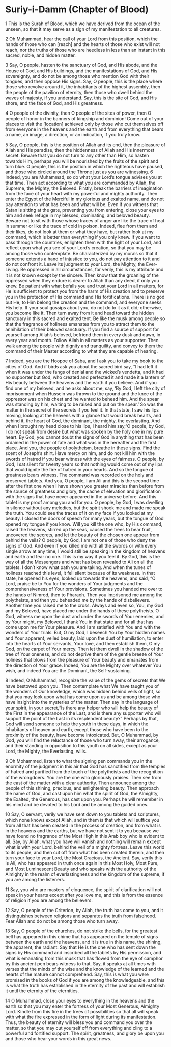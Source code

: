 # Suriy-i-Damm (Chapter of Blood) {#sec-suriy-i-damm .unnumbered}

1 This is the Surah of Blood, which we have derived from the ocean of the unseen, so that it may serve as a sign of my manifestation to all creatures.

2 Oh Muhammad, hear the call of your Lord from this position, which the hands of those who can \[reach\] and the hearts of those who exist will not reach, nor the truths of those who are heedless in less than an instant in this sacred, noble, and hidden matter.

3 Say, O people, hasten to the sanctuary of God, and His abode, and the House of God, and His buildings, and the manifestations of God, and His sovereignty, and do not be among those who mention God with their tongues, and then oppose His signs. Say, O people, this is the place where those who revolve around it, the inhabitants of the highest assembly, then the people of the pavilion of eternity, then those who dwell behind the waves of majesty, if you understand. Say, this is the site of God, and His shore, and the face of God, and His greatness.

4 O people of the divinity, then O people of the sites of power, then O people of honor in the banners of kingship and dominion! Come out of your places to visit the \[location\] achieved only by those who cut themselves off from everyone in the heavens and the earth and from everything that bears a name, an image, a direction, or an indication, if you truly know.

5 Say, O people, this is the position of Allah and its end, then the pleasure of Allah and His paradise, then the hiddenness of Allah and His innermost secret. Beware that you do not turn to any other than Him, so hasten towards Him, perhaps you will be nourished by the fruits of the spirit and turn blue. O people, this is the position in which the righteous have paused, and those who circled around the Throne just as you are witnessing. 6 Indeed, you are Muhammad, so do what your Lord's tongue advises you at that time. Then act according to what you are commanded by Allah, the Supreme, the Mighty, the Beloved. Firstly, break the barriers of imagination from the face of your heart with my powerful and mighty authority. Then enter the Egypt of the Merciful in my glorious and exalted name, and do not pay attention to what has been and what will be. Even if you witness that Satan is sitting at the gate, preventing you from entering, close your eyes to him and seek refuge in my blessed, dominating, and beloved beauty. Beware not to sit with those whose traces of anger are like the trace of heat in summer or like the trace of cold in poison. Indeed, flee from them and their likes, do not look at them or what they have, but rather look at my command, which is better than everything if you only knew. If you want to pass through the countries, enlighten them with the light of your Lord, and reflect upon what you see of your Lord's creation, so that you may be among those who contemplate. Be characterized by my morals so that if someone extends a hand of injustice to you, do not pay attention to it and do not confront it. Leave its judgment to your Lord, the Mighty, the Ever-Living. Be oppressed in all circumstances, for verily, this is my attribute and it is not known except by the sincere. Then know that the groaning of the oppressed when they endure is dearer to Allah than any deed, if only you knew. Be patient with what befalls you and trust your Lord in all matters, for He is sufficient to protect you from the harm of His creation and to preserve you in the protection of His command and His fortifications. There is no god but He; to Him belong the creation and the command, and everyone seeks His help. If your soul gossips about you, do not do to it as it did; otherwise, you become like it. Then turn away from it and head toward the hidden sanctuary in this sacred and exalted tent. Be like the musk among people so that the fragrance of holiness emanates from you to attract them to the annihilation of their beloved sanctuary. If you find a source of support for yourself among Allah's beloved, befriend them in every dusk and dawn, in every year and month. Follow Allah in all matters as your supporter. Then walk among the people with dignity and tranquility, and convey to them the command of their Master according to what they are capable of hearing.

7 Indeed, you are the Hoopoe of Saba, and I ask you to take my book to the cities of God. And if birds ask you about the sacred bird say, "I had left it when it was under the fangs of denial and the wicked's vendetta, and it had no supporter but God, who created and perfected it and made it a lantern of His beauty between the heavens and the earth if you believe. And if you find one of my beloved, and he asks about me, say, 'By God, I left the city of imprisonment when Hussein was thrown to the ground and the knee of the oppressor was on his chest and he wanted to behead him. And the spear was standing by him, waiting to be raised and put on the spear.' So was the matter in the secret of the secrets if you feel it. In that state, I saw his lips moving, looking at the heavens with a glance that would break hearts, and behind it, the heart of God, the dominant, the mighty, the everlasting. And when I brought my head close to his lips, I heard him say,"O people, by God, I do not speak from desire but what was spoken by the holy one in my pure heart. By God, you cannot doubt the signs of God in anything that has been ordained in the power of fate and what was in the hereafter and the first place. And you, the people of polytheism, breathe in these signs. Find the scent of Joseph's shirt. Have mercy on him, and do not kill him with the swords of hatred if you bear witness with the eyes of fairness. O people, by God, I sat silent for twenty years so that nothing would come out of my lips that would ignite the fire of hatred in your hearts. And so the tongue of greatness bears witness. The command was recorded on the holy and preserved tablets. And you, O people, I am Ali and this is the second time after the first one when I have shown you greater miracles than before from the source of greatness and glory, the cache of elevation and glorification with the signs that have never appeared in the universe before. And this tablet is my proof among you and for you. O people, by God, I was dwelling in silence without any melodies, but the spirit shook me and made me speak the truth. You could see the traces of it on my face if you looked at my beauty. I closed the doors of speech for many years, but the tongue of God opened my tongue if you know. Will you kill the one who, by His command, raised the heavens, stirred up the seas, caused the trees to bear fruit, uncovered the secrets, and let the beauty of the chosen one appear from behind the veils? O people, by God, I am not one of those who deny the signs of God. And even if you killed me with all the swords or with every single arrow at any time, I would still be speaking in the kingdom of heavens and earth and fear no one. This is my way if you feel it. By God, this is the way of all the Messengers and what has been revealed to Ali on all the tablets. I don't know what path you are taking. And when the tunes of holiness reached this level, it fell silent because of its weakness. In that state, he opened his eyes, looked up towards the heavens, and said, "O Lord, praise be to You for the wonders of Your judgments and the comprehensiveness of Your provisions. Sometimes you handed me over to the hands of Nimrod, then to Pharaoh. Then you imprisoned me among the polytheists, and then you beheaded me by the hands of disbelievers. Another time you raised me to the cross. Always and even so, You, my God and my Beloved, have placed me under the hands of these polytheists. O God, witness me upon the dust and under the swords of Your enemies, and by Your might, my Beloved, I thank You in that state and for all that has come upon me for Your pleasure. And I am satisfied with You and with the wonders of Your trials. But, O my God, I beseech You by Your hidden names and Your apparent, veiled beauty, laid upon the dust of humiliation, to enter into the hearts of Your servants, Your love, and then establish them, O my God, on the carpet of Your mercy. Then let them dwell in the shadow of the tree of Your oneness, and do not deprive them of the gentle breeze of Your holiness that blows from the pleasure of Your beauty and emanates from the direction of Your grace. Indeed, You are the Mighty over whatever You wish, and indeed You are the Dominant, the Self-sustaining.

8 Indeed, O Muhammad, recognize the value of the gems of secrets that We have bestowed upon you. Then contemplate what We have taught you of the wonders of Our knowledge, which was hidden behind veils of light, so that you may look upon what has come upon us and be among those who have insight into the mysteries of the matter. Then say in the language of your spirit, in your secret,"Is there any helper who will help the beauty of the First in the appearance of the Last, and is there any supporter who will support the point of the Last in its resplendent beauty?" Perhaps by that, God will send someone to help the youth in these days, in which the inhabitants of heaven and earth, except those who have been to the proximity of the beauty, have become intoxicated. But, O Muhammad, by God, you will find the reluctance of those who turn away, their arrogance, and their standing in opposition to this youth on all sides, except as your Lord, the Mighty, the Everlasting, wills.

9 Oh Mohammed, listen to what the signing pen commands you in the enormity of the judgment in this air that God has sanctified from the temples of hatred and purified from the touch of the polytheists and the recognition of the wrongdoers. You are the one who gloriously praises. Then see from the east of the matter with a clear authority. Then announce among the people of this shining, precious, and enlightening beauty. Then approach the name of God, and cast upon him what the spirit of God, the Almighty, the Exalted, the Generous, has cast upon you. Perhaps he will remember in his mind and be devoted to his Lord and be among the guided ones.

10 Say, O servant, verily we have sent down to you tablets and scriptures, which none knows except Allah, and in them is that which will suffice you from all that has been created in the process of creation, and from what is in the heavens and the earths, but we have not sent it to you because we have found no fragrance of the Most High in this Arab boy who is evident to all. Say, by Allah, what you have will vanish and nothing will remain except what is with your Lord, behind the veil of a mighty fortress. Leave this world to its people, and then cut off from what has been created therein, and then turn your face to your Lord, the Most Gracious, the Ancient. Say, verily this is Ali, who has appeared in truth once again in this Most Holy, Most Pure, and Most Luminescent Beauty and who speaks with the authority of the Almighty in the realm of everlastingness and the kingdom of the supreme, if you are among the listeners.

11 Say, you who are masters of eloquence, the spirit of clarification will not speak in your hearts except after you love me, and this is from the essence of religion if you are among the believers.

12 Say, O people of the Criterion, by Allah, the truth has come to you, and it distinguishes between religions and separates the truth from falsehood. Fear Allah and do not be among those who turn away.

13 Say, O people of the churches, do not strike the bells, for the greatest bell has appeared in this chime that has appeared on the temple of signs between the earth and the heavens, and it is true in this name, the shining, the apparent, the radiant. Say that He is the one who has sent down the signs by His command and inscribed all the tablets by His permission, and what is emanating from this musk that has flowed from the eye of camphor by this ancient pen bears witness to that. Say, it speaks at all times with verses that the minds of the wise and the knowledge of the learned and the hearts of the mature cannot comprehend. Say, this is what you were promised in the books of God if you are among the knowledgeable, and this is what the truth has established in the eternity of the past and will establish it until the eternity of the eternities.

14 O Muhammad, close your eyes to everything in the heavens and the earth so that you may enter the fortress of your Most Generous, Almighty Lord. Kindle from this fire in the trees of possibilities so that all will speak with what the fire expressed in the form of light during its manifestation. Thus, the beauty of eternity will bless you and command you over the matter, so that you may cut yourself off from everything and cling to a powerful and fortified support. The spirit, greatness, and glory be upon you and those who hear your words in this great news.
